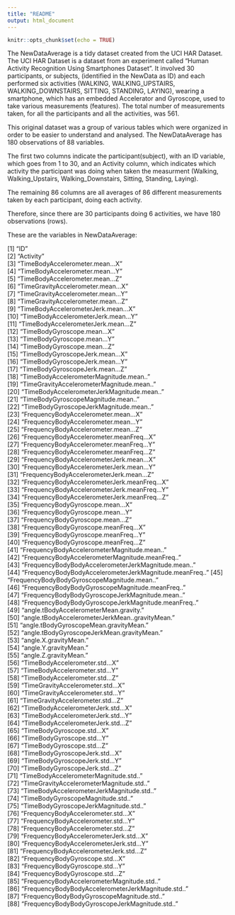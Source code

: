 ```yaml
---
title: "README"
output: html_document
---
```


```r
knitr::opts_chunk$set(echo = TRUE)
```

The NewDataAverage is a tidy dataset created from the UCI HAR Dataset. 
The UCI HAR Dataset is a dataset from an experiment called "Human Activity Recognition Using Smartphones Dataset". 
It involved 30 participants, or subjects, (identified in the NewData as ID) and each performed six activities 
(WALKING, WALKING_UPSTAIRS, WALKING_DOWNSTAIRS, SITTING, STANDING, LAYING), 
wearing a smartphone, which has an embedded Accelerator and Gyroscope, used to take various measurements (features). 
The total number of measurements taken, for all the participants and all the activities, was 561. 

This original dataset was a group of various tables which were organized in order to be easier to understand and analysed. 
The NewDataAverage has 180 observations of 88 variables. 

The first two columns indicate the participant(subject), 
with an ID variable, which goes from 1 to 30, and an Activity column, which indicates which activity the 
participant was doing when taken the measurment (Walking, Walking_Upstairs, Walking_Downstairs, Sitting, Standing, 
Laying). 

The remaining 86 columns are all averages of 86 different measurements taken by each participant,
doing each activity. 

Therefore, since there are 30 participants doing 6 activities, we have 180 observations (rows). 

These are the variables in NewDataAverage:

 [1] "ID"                                                    
 [2] "Activity"                                              
 [3] "TimeBodyAccelerometer.mean...X"                        
 [4] "TimeBodyAccelerometer.mean...Y"                        
 [5] "TimeBodyAccelerometer.mean...Z"                        
 [6] "TimeGravityAccelerometer.mean...X"                     
 [7] "TimeGravityAccelerometer.mean...Y"                     
 [8] "TimeGravityAccelerometer.mean...Z"                     
 [9] "TimeBodyAccelerometerJerk.mean...X"                    
[10] "TimeBodyAccelerometerJerk.mean...Y"                    
[11] "TimeBodyAccelerometerJerk.mean...Z"                    
[12] "TimeBodyGyroscope.mean...X"                            
[13] "TimeBodyGyroscope.mean...Y"                            
[14] "TimeBodyGyroscope.mean...Z"                            
[15] "TimeBodyGyroscopeJerk.mean...X"                        
[16] "TimeBodyGyroscopeJerk.mean...Y"                        
[17] "TimeBodyGyroscopeJerk.mean...Z"                        
[18] "TimeBodyAccelerometerMagnitude.mean.."                 
[19] "TimeGravityAccelerometerMagnitude.mean.."              
[20] "TimeBodyAccelerometerJerkMagnitude.mean.."             
[21] "TimeBodyGyroscopeMagnitude.mean.."                     
[22] "TimeBodyGyroscopeJerkMagnitude.mean.."                 
[23] "FrequencyBodyAccelerometer.mean...X"                   
[24] "FrequencyBodyAccelerometer.mean...Y"                   
[25] "FrequencyBodyAccelerometer.mean...Z"                   
[26] "FrequencyBodyAccelerometer.meanFreq...X"               
[27] "FrequencyBodyAccelerometer.meanFreq...Y"               
[28] "FrequencyBodyAccelerometer.meanFreq...Z"               
[29] "FrequencyBodyAccelerometerJerk.mean...X"               
[30] "FrequencyBodyAccelerometerJerk.mean...Y"               
[31] "FrequencyBodyAccelerometerJerk.mean...Z"               
[32] "FrequencyBodyAccelerometerJerk.meanFreq...X"           
[33] "FrequencyBodyAccelerometerJerk.meanFreq...Y"           
[34] "FrequencyBodyAccelerometerJerk.meanFreq...Z"           
[35] "FrequencyBodyGyroscope.mean...X"                       
[36] "FrequencyBodyGyroscope.mean...Y"                       
[37] "FrequencyBodyGyroscope.mean...Z"                       
[38] "FrequencyBodyGyroscope.meanFreq...X"                   
[39] "FrequencyBodyGyroscope.meanFreq...Y"                   
[40] "FrequencyBodyGyroscope.meanFreq...Z"                   
[41] "FrequencyBodyAccelerometerMagnitude.mean.."            
[42] "FrequencyBodyAccelerometerMagnitude.meanFreq.."        
[43] "FrequencyBodyBodyAccelerometerJerkMagnitude.mean.."    
[44] "FrequencyBodyBodyAccelerometerJerkMagnitude.meanFreq.."
[45] "FrequencyBodyBodyGyroscopeMagnitude.mean.."            
[46] "FrequencyBodyBodyGyroscopeMagnitude.meanFreq.."        
[47] "FrequencyBodyBodyGyroscopeJerkMagnitude.mean.."        
[48] "FrequencyBodyBodyGyroscopeJerkMagnitude.meanFreq.."    
[49] "angle.tBodyAccelerometerMean.gravity."                 
[50] "angle.tBodyAccelerometerJerkMean..gravityMean."        
[51] "angle.tBodyGyroscopeMean.gravityMean."                 
[52] "angle.tBodyGyroscopeJerkMean.gravityMean."             
[53] "angle.X.gravityMean."                                  
[54] "angle.Y.gravityMean."                                  
[55] "angle.Z.gravityMean."                                  
[56] "TimeBodyAccelerometer.std...X"                         
[57] "TimeBodyAccelerometer.std...Y"                         
[58] "TimeBodyAccelerometer.std...Z"                         
[59] "TimeGravityAccelerometer.std...X"                      
[60] "TimeGravityAccelerometer.std...Y"                      
[61] "TimeGravityAccelerometer.std...Z"                      
[62] "TimeBodyAccelerometerJerk.std...X"                     
[63] "TimeBodyAccelerometerJerk.std...Y"                     
[64] "TimeBodyAccelerometerJerk.std...Z"                     
[65] "TimeBodyGyroscope.std...X"                             
[66] "TimeBodyGyroscope.std...Y"                             
[67] "TimeBodyGyroscope.std...Z"                             
[68] "TimeBodyGyroscopeJerk.std...X"                         
[69] "TimeBodyGyroscopeJerk.std...Y"                         
[70] "TimeBodyGyroscopeJerk.std...Z"                         
[71] "TimeBodyAccelerometerMagnitude.std.."                  
[72] "TimeGravityAccelerometerMagnitude.std.."               
[73] "TimeBodyAccelerometerJerkMagnitude.std.."              
[74] "TimeBodyGyroscopeMagnitude.std.."                      
[75] "TimeBodyGyroscopeJerkMagnitude.std.."                  
[76] "FrequencyBodyAccelerometer.std...X"                    
[77] "FrequencyBodyAccelerometer.std...Y"                    
[78] "FrequencyBodyAccelerometer.std...Z"                    
[79] "FrequencyBodyAccelerometerJerk.std...X"                
[80] "FrequencyBodyAccelerometerJerk.std...Y"                
[81] "FrequencyBodyAccelerometerJerk.std...Z"                
[82] "FrequencyBodyGyroscope.std...X"                        
[83] "FrequencyBodyGyroscope.std...Y"                        
[84] "FrequencyBodyGyroscope.std...Z"                        
[85] "FrequencyBodyAccelerometerMagnitude.std.."             
[86] "FrequencyBodyBodyAccelerometerJerkMagnitude.std.."     
[87] "FrequencyBodyBodyGyroscopeMagnitude.std.."             
[88] "FrequencyBodyBodyGyroscopeJerkMagnitude.std.."


